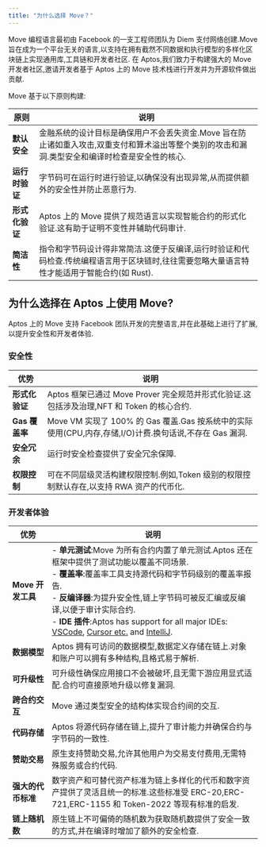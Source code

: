 ```yaml
---
title: "为什么选择 Move？"
---
```


Move 编程语言最初由 Facebook 的一支工程师团队为 Diem 支付网络创建.Move 旨在成为一个平台无关的语言,以支持在拥有截然不同数据和执行模型的多样化区块链上实现通用库,工具链和开发者社区.
在 Aptos,我们致力于构建强大的 Move 开发者社区,邀请开发者基于 Aptos 上的 Move 技术栈进行开发并为开源软件做出贡献.

Move 基于以下原则构建:

| **原则**    | **说明**                                                                       |
| --------- | ---------------------------------------------------------------------------- |
| **默认安全**  | 金融系统的设计目标是确保用户不会丢失资金.Move 旨在防止诸如重入攻击,双重支付和算术溢出等整个类别的攻击和漏洞.类型安全和编译时检查是安全性的核心. |
| **运行时验证** | 字节码可在运行时进行验证,以确保没有出现异常,从而提供额外的安全性并防止恶意行为.                                    |
| **形式化验证** | Aptos 上的 Move 提供了规范语言以实现智能合约的形式化验证.这有助于证明不变性并辅助代码审计.                         |
| **简洁性**   | 指令和字节码设计得非常简洁.这便于反编译,运行时验证和代码检查.传统编程语言用于区块链时,往往需要忽略大量语言特性才能适用于智能合约(如 Rust).  |

## 为什么选择在 Aptos 上使用 Move?

Aptos 上的 Move 支持 Facebook 团队开发的完整语言,并在此基础上进行了扩展,以提升安全性和开发者体验.

### 安全性

| **优势**      | **说明**                                                                    |
| ----------- | ------------------------------------------------------------------------- |
| **形式化验证**   | Aptos 框架已通过 Move Prover 完全规范并形式化验证.这包括涉及治理,NFT 和 Token 的核心合约.             |
| **Gas 覆盖率** | Move VM 实现了 100% 的 Gas 覆盖.Gas 按系统中的实际使用(CPU,内存,存储,I/O)计费.换句话说,不存在 Gas 漏洞. |
| **安全冗余**    | 运行时安全检查提供了安全冗余保障.                                                         |
| **权限控制**    | 可在不同层级灵活构建权限控制.例如,Token 级别的权限控制默认存在,以支持 RWA 资产的代币化.                       |

### 开发者体验

| **优势**        | **说明**                                                                                                                                                                                                                                                                                                                                                              |
| ------------- | ------------------------------------------------------------------------------------------------------------------------------------------------------------------------------------------------------------------------------------------------------------------------------------------------------------------------------------------------------------------- |
| **Move 开发工具** | - **单元测试**:Move 为所有合约内置了单元测试.Aptos 还在框架中提供了测试功能以覆盖不同场景.<br /> - **覆盖率**:覆盖率工具支持源代码和字节码级别的覆盖率报告.<br /> - **反编译器**:为提升安全性,链上字节码可被反汇编或反编译,以便于审计实际合约.<br /> - **IDE 插件**:Aptos has support for all major IDEs: [VSCode](https://marketplace.visualstudio.com/items?itemName=AptosLabs.move-on-aptos), [Cursor etc.](https://open-vsx.org/extension/aptoslabs/move-on-aptos) and [IntelliJ](https://plugins.jetbrains.com/plugin/14721-move-on-aptos). |
| **数据模型**      | Aptos 拥有可访问的数据模型,数据定义存储在链上.对象和账户可以拥有多种结构,且格式易于解析.                                                                                                                                                                                                                                                                                                                   |
| **可升级性**      | 可升级性确保应用接口不会被破坏,且无需下游应用显式适配.合约可直接原地升级以修复漏洞.                                                                                                                                                                                                                                                                                                                         |
| **跨合约交互**     | Move 通过类型安全的结构体实现合约间的交互.                                                                                                                                                                                                                                                                                                                                            |
| **代码存储**      | Aptos 将源代码存储在链上,提升了审计能力并确保合约与字节码的一致性.                                                                                                                                                                                                                                                                                                                               |
| **赞助交易**      | 原生支持赞助交易,允许其他用户为交易支付费用,无需特殊服务或合约代码.                                                                                                                                                                                                                                                                                                                                 |
| **强大的代币标准**   | 数字资产和可替代资产标准为链上多样化的代币和数字资产提供了灵活且统一的标准.这些标准受 ERC-20,ERC-721,ERC-1155 和 Token-2022 等现有标准的启发.                                                                                                                                                                                                                                                                          |
| **链上随机数**     | 原生链上不可偏倚的随机数为获取随机数提供了安全一致的方式,并在编译时增加了额外的安全检查.                                                                                                                                                                                                                                                                                                                       |
